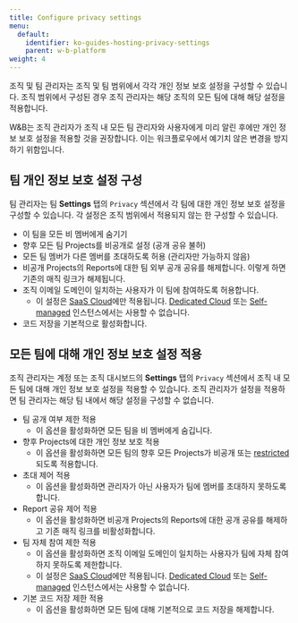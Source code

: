 ```yaml
---
title: Configure privacy settings
menu:
  default:
    identifier: ko-guides-hosting-privacy-settings
    parent: w-b-platform
weight: 4
---
```


조직 및 팀 관리자는 조직 및 팀 범위에서 각각 개인 정보 보호 설정을 구성할 수 있습니다. 조직 범위에서 구성된 경우 조직 관리자는 해당 조직의 모든 팀에 대해 해당 설정을 적용합니다.

<Note>
W&B는 조직 관리자가 조직 내 모든 팀 관리자와 사용자에게 미리 알린 후에만 개인 정보 보호 설정을 적용할 것을 권장합니다. 이는 워크플로우에서 예기치 않은 변경을 방지하기 위함입니다.
</Note>

## 팀 개인 정보 보호 설정 구성

팀 관리자는 팀 **Settings** 탭의 `Privacy` 섹션에서 각 팀에 대한 개인 정보 보호 설정을 구성할 수 있습니다. 각 설정은 조직 범위에서 적용되지 않는 한 구성할 수 있습니다.

* 이 팀을 모든 비 멤버에게 숨기기
* 향후 모든 팀 Projects를 비공개로 설정 (공개 공유 불허)
* 모든 팀 멤버가 다른 멤버를 초대하도록 허용 (관리자만 가능하지 않음)
* 비공개 Projects의 Reports에 대한 팀 외부 공개 공유를 해제합니다. 이렇게 하면 기존의 매직 링크가 해제됩니다.
* 조직 이메일 도메인이 일치하는 사용자가 이 팀에 참여하도록 허용합니다.
    * 이 설정은 [SaaS Cloud](/ko/platform/hosting/hosting-options/saas_cloud/)에만 적용됩니다. [Dedicated Cloud](/ko/platform/hosting/hosting-options/dedicated_cloud/) 또는 [Self-managed](/ko/platform/hosting/hosting-options/self-managed/) 인스턴스에서는 사용할 수 없습니다.
* 코드 저장을 기본적으로 활성화합니다.

## 모든 팀에 대해 개인 정보 보호 설정 적용

조직 관리자는 계정 또는 조직 대시보드의 **Settings** 탭의 `Privacy` 섹션에서 조직 내 모든 팀에 대해 개인 정보 보호 설정을 적용할 수 있습니다. 조직 관리자가 설정을 적용하면 팀 관리자는 해당 팀 내에서 해당 설정을 구성할 수 없습니다.

* 팀 공개 여부 제한 적용
    * 이 옵션을 활성화하면 모든 팀을 비 멤버에게 숨깁니다.
* 향후 Projects에 대한 개인 정보 보호 적용
    * 이 옵션을 활성화하면 모든 팀의 향후 모든 Projects가 비공개 또는 [restricted](/ko/platform/hosting/iam/access-management/restricted-projects/)되도록 적용합니다.
* 초대 제어 적용
    * 이 옵션을 활성화하면 관리자가 아닌 사용자가 팀에 멤버를 초대하지 못하도록 합니다.
* Report 공유 제어 적용
    * 이 옵션을 활성화하면 비공개 Projects의 Reports에 대한 공개 공유를 해제하고 기존 매직 링크를 비활성화합니다.
* 팀 자체 참여 제한 적용
    * 이 옵션을 활성화하면 조직 이메일 도메인이 일치하는 사용자가 팀에 자체 참여하지 못하도록 제한합니다.
    * 이 설정은 [SaaS Cloud](/ko/platform/hosting/hosting-options/saas_cloud/)에만 적용됩니다. [Dedicated Cloud](/ko/platform/hosting/hosting-options/dedicated_cloud/) 또는 [Self-managed](/ko/platform/hosting/hosting-options/self-managed/) 인스턴스에서는 사용할 수 없습니다.
* 기본 코드 저장 제한 적용
    * 이 옵션을 활성화하면 모든 팀에 대해 기본적으로 코드 저장을 해제합니다.
